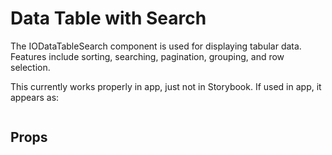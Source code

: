 
<Meta of={DataSearch} />

# Data Table with Search

The IODataTableSearch component is used for displaying tabular data. Features include sorting, searching, pagination, grouping, and row selection.

This currently works properly in app, just not in Storybook. If used in app, it appears as:

<img src="dtable-tmp.png" alt="" />

<Primary />

## Props

<Controls />
